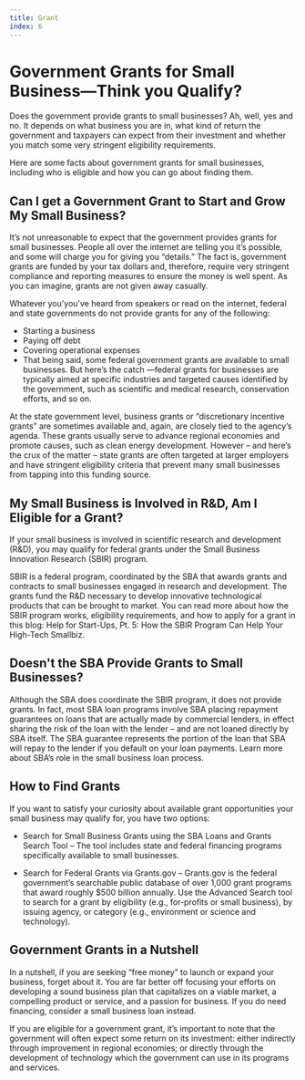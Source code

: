 ```yaml
---
title: Grant
index: 6
---
```


# Government Grants for Small Business—Think you Qualify?

Does the government provide grants to small businesses? Ah, well, yes and no. It depends on what business you are in, what kind of return the government and taxpayers can expect from their investment and whether you match some very stringent eligibility requirements.

Here are some facts about government grants for small businesses, including who is eligible and how you can go about finding them.

## Can I get a Government Grant to Start and Grow My Small Business?

It’s not unreasonable to expect that the government provides grants for small businesses. People all over the internet are telling you it’s possible, and some will charge you for giving you “details.” The fact is, government grants are funded by your tax dollars and, therefore, require very stringent compliance and reporting measures to ensure the money is well spent. As you can imagine, grants are not given away casually.

Whatever you’you've heard from speakers or read on the internet, federal and state governments do not provide grants for any of the following:

- Starting a business
- Paying off debt
- Covering operational expenses
- That being said, some federal government grants are available to small businesses. But here’s the catch —federal grants for businesses are typically aimed at specific industries and targeted causes identified by the government, such as scientific and medical research, conservation efforts, and so on.

At the state government level, business grants or “discretionary incentive grants” are sometimes available and, again, are closely tied to the agency’s agenda. These grants usually serve to advance regional economies and promote causes, such as clean energy development. However – and here’s the crux of the matter – state grants are often targeted at larger employers and have stringent eligibility criteria that prevent many small businesses from tapping into this funding source.

## My Small Business is Involved in R&D, Am I Eligible for a Grant?

If your small business is involved in scientific research and development (R&D), you may qualify for federal grants under the Small Business Innovation Research (SBIR) program.

SBIR is a federal program, coordinated by the SBA that awards grants and contracts to small businesses engaged in research and development. The grants fund the R&D necessary to develop innovative technological products that can be brought to market. You can read more about how the SBIR program works, eligibility requirements, and how to apply for a grant in this blog: Help for Start-Ups, Pt. 5: How the SBIR Program Can Help Your High-Tech Smallbiz.

## Doesn't the SBA Provide Grants to Small Businesses?

Although the SBA does coordinate the SBIR program, it does not provide grants. In fact, most SBA loan programs involve SBA placing repayment guarantees on loans that are actually made by commercial lenders, in effect sharing the risk of the loan with the lender – and are not loaned directly by SBA itself. The SBA guarantee represents the portion of the loan that SBA will repay to the lender if you default on your loan payments. Learn more about SBA’s role in the small business loan process.

## How to Find Grants

If you want to satisfy your curiosity about available grant opportunities your small business may qualify for, you have two options:

- Search for Small Business Grants using the SBA Loans and Grants Search Tool – The tool includes state and federal financing programs specifically available to small businesses.

- Search for Federal Grants via Grants.gov – Grants.gov is the federal government’s searchable public database of over 1,000 grant programs that award roughly \$500 billion annually. Use the Advanced Search tool to search for a grant by eligibility (e.g., for-profits or small business), by issuing agency, or category (e.g., environment or science and technology).

## Government Grants in a Nutshell

In a nutshell, if you are seeking “free money” to launch or expand your business, forget about it. You are far better off focusing your efforts on developing a sound business plan that capitalizes on a viable market, a compelling product or service, and a passion for business. If you do need financing, consider a small business loan instead.

If you are eligible for a government grant, it’s important to note that the government will often expect some return on its investment: either indirectly through improvement in regional economies; or directly through the development of technology which the government can use in its programs and services.
